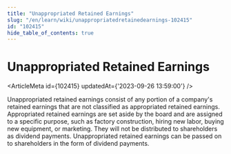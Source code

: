```yaml
---
title: "Unappropriated Retained Earnings"
slug: "/en/learn/wiki/unappropriatedretainedearnings-102415"
id: "102415"
hide_table_of_contents: true
---
```



# Unappropriated Retained Earnings

<ArticleMeta id={102415} updatedAt={'2023-09-26 13:59:00'} />
<div className='border-solid border-b border-t-0 my-4 border-[var(--ifm-color-gray-300)]' />

Unappropriated retained earnings consist of any portion of a company's retained earnings that are not classified as appropriated retained earnings. Appropriated retained earnings are set aside by the board and are assigned to a specific purpose, such as factory construction, hiring new labor, buying new equipment, or marketing. They will not be distributed to shareholders as dividend payments. Unappropriated retained earnings can be passed on to shareholders in the form of dividend payments.
